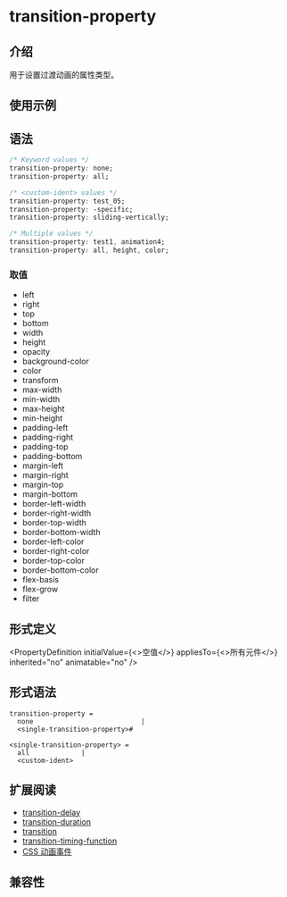 
# transition-property

## 介绍

用于设置过渡动画的属性类型。

## 使用示例

<Go
  example="css-api"
  img="https://lf-lynx.tiktok-cdns.com/obj/lynx-artifacts-oss-sg/lynx-website/assets/doc/css/transition-property.gif"
  defaultEntryFile="dist/transition-property.lynx.bundle"
  entry="src/transition-property"
  defaultFile="src/transition-property/App.tsx"
  entry="src/transition-property"
/>

## 语法

```css
/* Keyword values */
transition-property: none;
transition-property: all;

/* <custom-ident> values */
transition-property: test_05;
transition-property: -specific;
transition-property: sliding-vertically;

/* Multiple values */
transition-property: test1, animation4;
transition-property: all, height, color;
```

### 取值

- left
- right
- top
- bottom
- width
- height
- opacity
- background-color
- color
- transform
- max-width
- min-width
- max-height
- min-height
- padding-left
- padding-right
- padding-top
- padding-bottom
- margin-left
- margin-right
- margin-top
- margin-bottom
- border-left-width
- border-right-width
- border-top-width
- border-bottom-width
- border-left-color
- border-right-color
- border-top-color
- border-bottom-color
- flex-basis
- flex-grow
- filter

## 形式定义


<PropertyDefinition
  initialValue={<>空值</>}
  appliesTo={<>所有元件</>}
  inherited="no"
  animatable="no"
/>

## 形式语法

```
transition-property = 
  none                           |
  <single-transition-property>#  

<single-transition-property> = 
  all             |
  <custom-ident>  
```


## 扩展阅读

- [transition-delay](./transition-delay.mdx)
- [transition-duration](./transition-duration.mdx)
- [transition](./transition.mdx)
- [transition-timing-function](./transition-timing-function.mdx)
- [CSS 动画事件](../../lynx-api/event/animation-event.mdx)

## 兼容性


<LegacyCompatTable metadata="css/properties/transition-property" />
